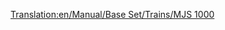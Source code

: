 [[Translation:en/Manual/Base Set/Trains/MJS 1000]]
{{en/Manual/Base Set/Trains/Trains|Cost=£24,609 ($49.218)
|Speed=104 kph (65 mph)
|Weight=120 t
|Power=2,200 hp (1.641 kW)
|Annual=£2,208 ($4.416)
|Designed=1965
|Lifespan=22 
|Capacity=N/A
|Description=No description has been written for this train yet. If you know something about this train, feel free to edit this page and add it!
|Real-life=No Real-Life Equivalent has been found for this train. If you know on what existing train this Transport Tycoon version is based, feel free to edit this page and let the world know!
}}